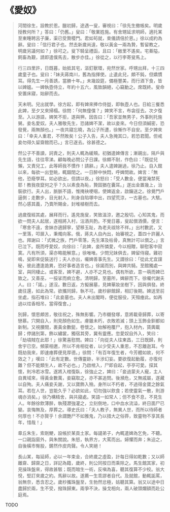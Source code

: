 # 《愛奴》

> 河間徐生，設教於恩。臘初歸，途遇一叟，審視曰：「徐先生撤帳矣。明歲授教何所？」答曰：「仍舊。」叟曰：「敬業姓施。有舍甥延求明師，適托某至東畽聘呂子廉，渠已受贄稷門。君如茍就，束儀請倍於恩。」徐以成約為辭。叟曰：「信行君子也。然去新歲尚遠，敬以黃金一兩為贄，暫留教之，明歲另議何如？」徐可之。叟下騎呈禮函，且曰：「敝里不遙矣。宅綦隘，飼畜為艱，請即遣僕馬去，散步亦佳。」徐從之，以行李寄叟馬上。
>
> 行三四里許，日既暮，始抵其宅，漚釘獸環，宛然世家。呼甥出拜，十三四歲童子也。叟曰：「妹夫蔣南川，舊為指揮使。止遺此兒，頗不鈍，但嬌慣耳。得先生一月善誘，當勝十年。」未幾設筵，備極豐美，而行酒下食，皆以婢媼。一婢執壺侍立，年約十五六，風致韻絕，心竊動之。席既終。叟命安置床寢，始辭而去。
>
> 天未明。兒出就學。徐方起，即有婢來捧巾侍盥，即執壺人也。日給三餐悉此婢，至夕又來掃榻。徐問：「何無僮僕？」婢笑不言，布衾徑去。次夕復至。入以游語，婢笑不拒，遂與狎。因告曰：「吾家並無男子，外事則托施舅。妾名愛奴。夫人雅敬先生，恐諸婢不潔，故以妾來。今日但須緘密，恐發覺，兩無顏也。」一夜共寢忘曉，為公子所遭，徐慚怍不自安。至夕婢來曰：「幸夫人重君，不然敗矣！公子入告，夫人急掩其口，若恐君聞。但戒妾勿得久留齋館而已。」言已遂去。徐甚德之。
>
> 然公子不善讀，訶責之，則夫人輒為緩頰。初猶遣婢傳言；漸親出，隔戶與先生語，往往零涕。顧每晚必問公子日課。徐頗不耐，作色曰：「既從兒懶，又責兒工，此等師我不慣作！請辭。」夫人遣婢謝過，徐乃止。自入館以來，每欲一出登眺，輒錮閉之。一日醉中怏悶，呼婢問故。婢言：「無他，恐廢學耳。如必欲出，但請以夜。」徐怒曰：「受人數金，便當淹禁死耶！教我夜竄何之乎？久以素食為恥，贄固猶在囊耳。」遂出金置幾上，治裝欲行。夫人出，脈脈不語，惟掩袂哽咽，使婢返金，啟鑰送之。徐覺門戶逼側；走數步，目光射入，則身自陷塚中出，四望荒涼，一古墓也。大駭。然心感其義，乃賣所賜金，封堆植樹而去。
>
> 過歲復經其處，展拜而行。遙見施叟，笑致溫涼，邀之殷切。心知其鬼，而欲一問夫人起居，遂相將入村，沽酒共酌。不覺日暮，叟起償酒價，便言：「寒舍不遠，舍妹亦適歸寧，望移玉趾，為老夫祓除不祥。」出村數武，又一里落，叩扉入，秉燭向客。俄，蔣夫人自內出，始審視之，蓋四十許麗人也。拜謝曰：「式微之族，門戶零落，先生澤及枯骨，真無計可以償之。」言已泣下。既而呼愛奴，向徐曰：「此婢，妾所憐愛，今以相贈，聊慰客中寂寞。凡有所須，渠亦略能解意。」徐唯唯。少問兄妹俱去，婢留侍寢。雞初鳴，叟即來促裝送行；夫人亦出，囑婢善事先生。又謂徐曰：「從此尤宜謹秘，彼此遭逢詭異，恐好事者造言也。」徐諾而別，與婢共騎。至館獨處一室，與同棲止。或客至，婢不避，人亦不之見也。偶有所欲，意一萌而婢已致之。又善巫，一挼挲而痾立愈。清明歸，至墓所，婢辭而下。徐囑代謝夫人。曰：「諾。」遂沒。數日返，方擬展墓，見婢華妝坐樹下，因與俱發。終歲往還，如此為常。欲攜同歸，執不可。歲杪辭館歸，相訂後期。婢送至前坐處，指石堆曰：「此妾墓也。夫人未出閣時，便從服役，天殂瘞此。如再過以炷香相吊，當得復會。」
>
> 別歸，懷思頗苦，敬往祝之，殊無影響。乃市櫬發塚，意將載骨歸葬，以寄戀慕。穴開自入，則見顏色如生。膚雖未朽，衣敗若滅；頭上玉飾金釧都如新制。又視腰間，裹黃金數鋌，卷懷之。始解袍覆尸，抱入材內，賃輿載歸；停諸別第，飾以繡裳，獨宿其旁，冀有靈應。忽愛奴自外入，笑曰：「劫墳賊在此耶！」徐驚喜慰問。婢曰：「向從夫人往東昌，三日既歸，則舍宇已空。頻蒙相邀，所以不肯相從者，以少受夫人重恩，不忍離逖耳。今既劫我來，即速瘞葬便見厚德。」徐問：「有百年復生者，今芳體如故，何不效之？」嘆曰：「此有定數。世傳靈跡，半涉幻妄。要欲復起動履，亦復何難？但不能類生人，故不必也。」乃啟棺入，尸即自起，亭亭可愛。探其懷，則冷若冰雪。遂將入棺復臥，徐強止之，婢曰：「妾過蒙夫人寵，主人自異域來，得黃金數萬，妾竊取之，亦不甚追問。後瀕危，又無戚屬，遂藏以自殉。夫人痛妾夭謝，又以寶飾入殮。身所以不朽者，不過得金寶之餘氣耳。若在人世，豈能久乎？必欲如此，切勿強以飲食；若使靈氣一散，則游魂亦消矣。」徐乃構精舍，與共寢處。笑語一如常人；但不食不息，不見生人。年餘徐飲薄醉，執殘瀝強灌之，立刻倒地，口中血水流溢，終日面尸已變。哀悔無及，厚葬之。導史氏曰：「夫人教子，無異人世，而所以待師者何厚也！不亦賢乎！余謂艷尸不如雅鬼，乃以措大之俗莽，致靈物不享其長年，惜哉！」
>
> 章丘朱生，索剛鯁，設帳於某貢土家。每譴弟子，內輒遣婢為乞免，不聽。一口親詣窗外，與朱關說。朱怒，執界方，大罵而出。婦懼而奔；朱迫之，自後橫市臀股，鏘然作皮肉聲。令人笑絕！
>
> 長山某，每延師，必以一年束金，合終歲之虛盈，計每日得如乾數；又以師離齋、歸齋之日，詳記為籍，歲終，則公同按日而乘除之。馬生館其家，初見操珠盤來，得故甚駭；既而暗生一術，反嗔為喜，聽其復算不少校。翁大悅，堅訂來歲之約。馬辭以故。遂薦一生乖謬者自代。及就館，動輒詬罵，翁無奈，悉含忍之。歲杪攜珠盤至，生勃然忿極，姑聽其算。翁又以途中日盡歸於兩，生不受，撥珠歸東。兩爭不決，操戈相向，兩人破頭爛額而赴公庭焉。

TODO
